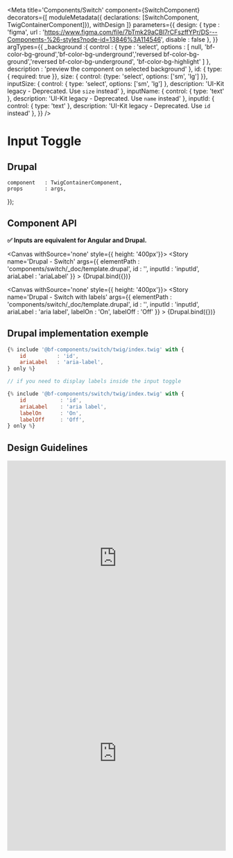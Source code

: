
<Meta
    title='Components/Switch'
    component={SwitchComponent}
    decorators={[
        moduleMetadata({ declarations: [SwitchComponent, TwigContainerComponent]}),
        withDesign
    ]}
    parameters={{
        design: {
            type    : 'figma',
            url     : 'https://www.figma.com/file/7bTmk29aCBl7rCFszffYPr/DS---Components-%26-styles?node-id=13846%3A114546',
            disable : false
        },
    }}
    argTypes={{
        _background :{
            control : {
                type : 'select',
                options : [ null, 'bf-color-bg-ground','bf-color-bg-underground','reversed bf-color-bg-ground','reversed bf-color-bg-underground', 'bf-color-bg-highlight' ]
            },
            description : 'preview the component on selected background'
        },
        id: { type: { required: true }},
        size: { control: {type: 'select', options: ['sm', 'lg'] }},
        inputSize: {
            control: { type: 'select', options: ['sm', 'lg'] },
            description: 'UI-Kit legacy - Deprecated. Use `size` instead'
        },
        inputName: {
            control: { type: 'text' },
            description: 'UI-Kit legacy - Deprecated. Use `name` instead'
        },
        inputId: {
            control: { type: 'text' },
            description: 'UI-Kit legacy - Deprecated. Use `id` instead'
        },
    }}
/>

# Input Toggle

## Drupal

    component   : TwigContainerComponent,
    props       : args,
});

## Component API

**✅ Inputs are equivalent for Angular and Drupal.**

<Props of={SwitchComponent} />


<Canvas withSource='none'
        style={{ height: '400px'}}>
    <Story
        name='Drupal - Switch'
        args={{
            elementPath  : 'components/switch/_doc/template.drupal',
            id           : '',
            inputId      : 'inputId',
            ariaLabel    : 'ariaLabel'
        }}
    >
        {Drupal.bind({})}
    </Story>
</Canvas>

<Canvas withSource='none'
        style={{ height: '400px'}}>
    <Story
        name='Drupal - Switch with labels'
        args={{
            elementPath  : 'components/switch/_doc/template.drupal',
            id           : '',
            inputId      : 'inputId',
            ariaLabel    : 'aria label',
            labelOn      : 'On',
            labelOff     : 'Off'
        }}
    >
        {Drupal.bind({})}
    </Story>
</Canvas>


## Drupal implementation exemple

```jsx
{% include '@bf-components/switch/twig/index.twig' with {
    id          : 'id',
    ariaLabel   : 'aria-label',
} only %}

// if you need to display labels inside the input toggle

{% include '@bf-components/switch/twig/index.twig' with {
    id           : 'id',
    ariaLabel    : 'aria label',
    labelOn      : 'On',
    labelOff     : 'Off',
} only %}

```

## Design Guidelines

<iframe width='100%' height='450' src='https://www.figma.com/embed?embed_host=share&url=https%3A%2F%2Fwww.figma.com%2Ffile%2F7bTmk29aCBl7rCFszffYPr%2FDS---Components-%2526-styles%3Fnode-id%3D13846%253A114546' frameBorder='0' allowFullScreen></iframe>

<iframe width='100%' height='450' src='https://www.figma.com/embed?embed_host=share&url=https%3A%2F%2Fwww.figma.com%2Ffile%2F7bTmk29aCBl7rCFszffYPr%2FDS---Components-%2526-styles%3Fnode-id%3D17126%253A233251' frameBorder='0' allowFullScreen></iframe>